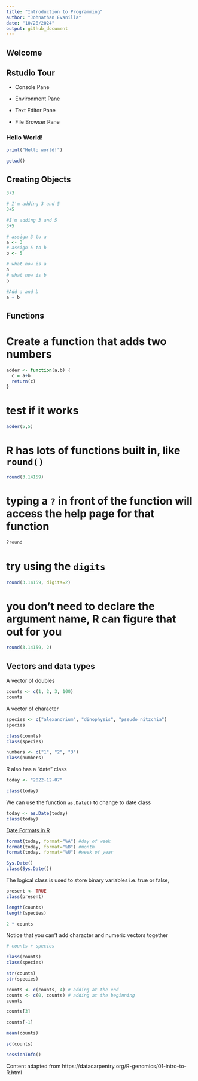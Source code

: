 ```yaml
---
title: "Introduction to Programming"
author: "Johnathan Evanilla"
date: "10/28/2024"
output: github_document
---
```


## Welcome

## Rstudio Tour

- Console Pane

- Environment Pane

- Text Editor Pane

- File Browser Pane


### Hello World!

```r
print("Hello world!")
```


```r
getwd()
```


## Creating Objects

```r
3+3
```

```r
# I'm adding 3 and 5
3+5
```


```r
#I'm adding 3 and 5
3+5
```

```r
# assign 3 to a
a <- 3
# assign 5 to b
b <- 5

# what now is a
a
# what now is b
b

#Add a and b
a + b
```


## Functions

# Create a function that adds two numbers

```r
adder <- function(a,b) {
  c = a+b
  return(c)
}
```

# test if it works

```r
adder(5,5)
```

# R has lots of functions built in, like `round()`

```r
round(3.14159)
```

# typing a `?` in front of the function will access the help page for that function

```r
?round
```

# try using the `digits`

```r
round(3.14159, digits=2)
```

# you don't need to declare the argument name, R can figure that out for you

```r
round(3.14159, 2)
```


## Vectors and data types

A vector of doubles

```r
counts <- c(1, 2, 3, 100)
counts
```

A vector of character

```r
species <- c("alexandrium", "dinophysis", "pseudo_nitzchia")
species
```


```r
class(counts)
class(species)
```

```r
numbers <- c("1", "2", "3")
class(numbers)
```

R also has a "date" class

```r
today <- "2022-12-07"
```



```r
class(today)
```


We can use the function `as.Date()` to change to date class
```r
today <- as.Date(today)
class(today)
```

[Date Formats in R](https://www.r-bloggers.com/2013/08/date-formats-in-r/)
```r
format(today, format="%A") #day of week
format(today, format="%B") #month
format(today, format="%U") #week of year
```


```r
Sys.Date()
class(Sys.Date())
```


The logical class is used to store binary variables i.e. true or false,

```r
present <- TRUE
class(present)
```


```r
length(counts)
length(species)
```

```r
2 * counts
```

Notice that you can't add character and numeric vectors together

```r
# counts + species
```


```r
class(counts)
class(species)
```

```r
str(counts)
str(species)
```

```r
counts <- c(counts, 4) # adding at the end
counts <- c(0, counts) # adding at the beginning
counts
```


```r
counts[3]
```



```r
counts[-1]
```

```r
mean(counts)
```


```r
sd(counts)
```

```r
sessionInfo()
```


Content adapted from https://datacarpentry.org/R-genomics/01-intro-to-R.html



